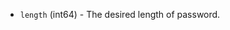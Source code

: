 <!-- Code generated from the comments of the Config struct in datasource/password/data.go; DO NOT EDIT MANUALLY -->

- `length` (int64) - The desired length of password.

<!-- End of code generated from the comments of the Config struct in datasource/password/data.go; -->
